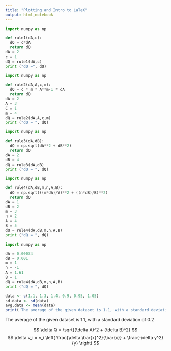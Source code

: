 ```yaml
---
title: "Plotting and Intro to LaTeX"
output: html_notebook
---
```


```python
import numpy as np

def rule1(dA,c):
  dQ = c*dA
  return dQ
dA = 2
c = 1
dQ = rule1(dA,c)
print ("dQ =", dQ)
```

```python
import numpy as np

def rule2(dA,A,c,m):
  dQ = c * m * A**m-1 * dA
  return dQ
dA = 2
A = 3
C = 1
m = 4
dQ = rule2(dA,A,c,m)
print ("dQ = ", dQ)
```

```python
import numpy as np

def rule3(dA,dB):
  dQ = np.sqrt(dA**2 + dB**2)
  return dQ
dA = 2
dB = 4
dQ = rule3(dA,dB)
print ("dQ = ", dQ)
```

```python
import numpy as np

def rule4(dA,dB,m,n,A,B):
  dQ = np.sqrt(((m*dA)/A)**2 + ((n*dB)/B)**2)
  return dQ
dA = 1
dB = 2
m = 3
n = 2
A = 4
B = 5
dQ = rule4(dA,dB,m,n,A,B)
print ("dQ = ", dQ)
```

```python
import numpy as np

dA = 0.00034
dB = 0.001
m = 1
n = -1
A = 1.61
B = 1
dQ = rule4(dA,dB,m,n,A,B)
print ("dQ = ", dQ)
```

```r
data <- c(1.1, 1.3, 1.4, 0.9, 0.95, 1.05)
sd.data <- sd(data)
avg.data <- mean(data)
print('The average of the given dataset is 1.1, with a standard deviation of 0.2')
```

The average of the given dataset is 1.1, with a standard deviation of 0.2

$$
\delta Q = \sqrt{(\delta A)^2 + (\delta B)^2}
$$ $$
\delta v_i = v_i \left( 
\frac{\delta \bar{x}^2}{\bar{x}} + 
\frac{-\delta y^2}{y} \right)
$$

